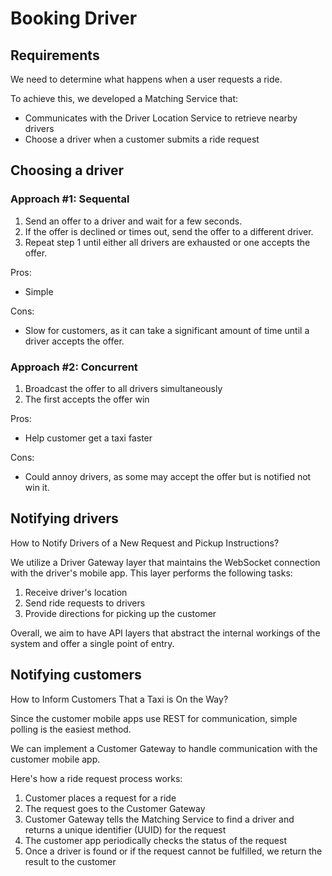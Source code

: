 # Booking Driver

## Requirements

We need to determine what happens when a user requests a ride.

To achieve this, we developed a Matching Service that:
- Communicates with the Driver Location Service to retrieve nearby drivers
- Choose a driver when a customer submits a ride request

## Choosing a driver

### Approach #1: Sequental

1. Send an offer to a driver and wait for a few seconds.
2. If the offer is declined or times out, send the offer to a different driver.
3. Repeat step 1 until either all drivers are exhausted or one accepts the offer.

Pros:
- Simple

Cons:
- Slow for customers, as it can take a significant amount of time until a driver accepts the offer.


### Approach #2: Concurrent

1. Broadcast the offer to all drivers simultaneously
2. The first accepts the offer win

Pros:
- Help customer get a taxi faster

Cons:
- Could annoy drivers, as some may accept the offer but is notified not win it.


## Notifying drivers

How to Notify Drivers of a New Request and Pickup Instructions?

We utilize a Driver Gateway layer that maintains the WebSocket connection with the driver's mobile app. This layer performs the following tasks:

1. Receive driver's location
2. Send ride requests to drivers
3. Provide directions for picking up the customer

Overall, we aim to have API layers that abstract the internal workings of the system and offer a single point of entry.


## Notifying customers

How to Inform Customers That a Taxi is On the Way?

Since the customer mobile apps use REST for communication, simple polling is the easiest method.

We can implement a Customer Gateway to handle communication with the customer mobile app.

Here's how a ride request process works:

1. Customer places a request for a ride
2. The request goes to the Customer Gateway
3. Customer Gateway tells the Matching Service to find a driver and returns a unique identifier (UUID) for the request
4. The customer app periodically checks the status of the request
5. Once a driver is found or if the request cannot be fulfilled, we return the result to the customer